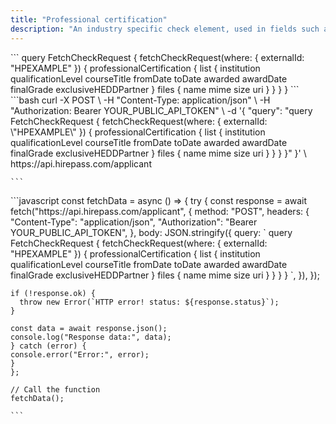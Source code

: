 ```yaml
---
title: "Professional certification"
description: "An industry specific check element, used in fields such as Law and Accountancy, it verifies certifications and professional bodies memberships."
---
```


<Tabs>
  <Tab title="GraphQL">
    ```
    query FetchCheckRequest {
    fetchCheckRequest(where: { externalId: "HPEXAMPLE" }) {
        professionalCertification {
            list {
                institution
                qualificationLevel
                courseTitle
                fromDate
                toDate
                awarded
                awardDate
                finalGrade
                exclusiveHEDDPartner
            }
            files {
                name
                mime
                size
                uri
            }
        }
    }
    }
    ```
  </Tab>
  <Tab title="cURL">
    ```bash
    curl -X POST \
     -H "Content-Type: application/json" \
     -H "Authorization: Bearer YOUR_PUBLIC_API_TOKEN" \
     -d '{
       "query": "query FetchCheckRequest { 
         fetchCheckRequest(where: { externalId: \"HPEXAMPLE\" }) { 
           professionalCertification { 
             list { 
               institution 
               qualificationLevel 
               courseTitle 
               fromDate 
               toDate 
               awarded 
               awardDate 
               finalGrade 
               exclusiveHEDDPartner 
             } 
             files { 
               name 
               mime 
               size 
               uri 
             } 
           } 
         } 
       }"
     }' \
     https://api.hirepass.com/applicant
    
    ```
  </Tab>
  <Tab title="Javascript">
    ```javascript
    const fetchData = async () => {
    try {
    const response = await fetch("https://api.hirepass.com/applicant", {
      method: "POST",
      headers: {
        "Content-Type": "application/json",
        "Authorization": "Bearer YOUR_PUBLIC_API_TOKEN",
      },
      body: JSON.stringify({
        query: `
          query FetchCheckRequest {
            fetchCheckRequest(where: { externalId: "HPEXAMPLE" }) {
              professionalCertification {
                list {
                  institution
                  qualificationLevel
                  courseTitle
                  fromDate
                  toDate
                  awarded
                  awardDate
                  finalGrade
                  exclusiveHEDDPartner
                }
                files {
                  name
                  mime
                  size
                  uri
                }
              }
            }
          }
        `,
      }),
    });
    
    if (!response.ok) {
      throw new Error(`HTTP error! status: ${response.status}`);
    }
    
    const data = await response.json();
    console.log("Response data:", data);
    } catch (error) {
    console.error("Error:", error);
    }
    };
    
    // Call the function
    fetchData();
    
    ```
  </Tab>
</Tabs>